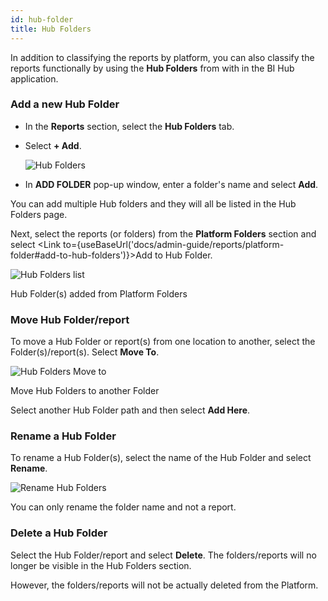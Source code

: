 ```yaml
---
id: hub-folder
title: Hub Folders
---
```



In addition to classifying the reports by platform, you can also classify the reports functionally by using the **Hub Folders** from with in the BI Hub application.

### Add a new Hub Folder

* In the **Reports** section, select the **Hub Folders** tab.
* Select **+ Add**.

  <div class="center">
    <Zoom>
      <img alt="Hub Folders" src={useBaseUrl('doc-images/admin-guide/reports/add-hub-folder.png')}/>
    </Zoom>
  </div>

* In **ADD FOLDER** pop-up window, enter a folder's name and select **Add**.

You can add multiple Hub folders and they will all be listed in the Hub Folders page.

Next, select the reports (or folders) from the **Platform Folders** section and select <Link to={useBaseUrl('docs/admin-guide/reports/platform-folder#add-to-hub-folders')}>Add to Hub Folder</Link>.

  <div class="center">
    <Zoom>
      <img alt="Hub Folders list" src={useBaseUrl('doc-images/admin-guide/reports/new-folders-in-hub.png')}/>
    </Zoom>
    <p>Hub Folder(s) added from Platform Folders</p>
  </div>

### Move Hub Folder/report

To move a Hub Folder or report(s) from one location to another, select the Folder(s)/report(s).
Select **Move To**.

  <div class="center">
    <Zoom>
      <img alt="Hub Folders Move to" src={useBaseUrl('doc-images/admin-guide/reports/move-to.png')}/>
    </Zoom>
    <p>Move Hub Folders to another Folder</p>
  </div>

Select another Hub Folder path and then select **Add Here**.

### Rename a Hub Folder

To rename a Hub Folder(s), select the name of the Hub Folder and select **Rename**.

  <div class="center">
    <Zoom>
      <img alt="Rename Hub Folders" src={useBaseUrl('doc-images/admin-guide/reports/hub-folder-edits.png')}/>
    </Zoom>
  </div>

You can only rename the folder name and not a report.

### Delete a Hub Folder

Select the Hub Folder/report and select **Delete**.
The folders/reports will no longer be visible in the Hub Folders section.

However, the folders/reports will not be actually deleted from the Platform.

